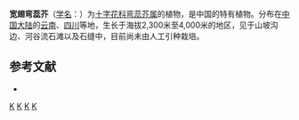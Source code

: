 {{Speciesbox 
| taxon = Loxostemon delavayi
| authority = Franch.
}}

'''宽翅弯蕊芥'''（[[学名|学名]]：{{lang|la|''Loxostemon delavayi''}}）为[[十字花科|十字花科]][[弯蕊芥属|弯蕊芥属]]的植物，是中国的特有植物。分布在[[中国大陆|中国大陆]]的[[云南|云南]]、[[四川|四川]]等地，生长于海拔2,300米至4,000米的地区，见于山坡沟边、河谷流石滩以及石缝中，目前尚未由人工引种栽培。

== 参考文献 ==
<div class="references-small">
* {{cite web| url =http://www.bioinfo.cn/db05/KmzwSpecies.php?action=view&id=7071| title =宽翅弯蕊芥| work =《中国高等植物数据库全库》| publisher =中国科学院微生物研究所| author =昆明植物研究所| accessdate =2009-02-24| archive-date =2018-06-28| archive-url =https://web.archive.org/web/20180628204035/http://www.bioinfo.cn/db05/KmzwSpecies.php?action=view| dead-url =yes}}
</div>
{{Taxonbar}}

[[Category:弯蕊芥属|K]]
[[Category:中國特有植物|K]]
[[Category:云南植物|K]]
[[Category:四川植物|K]]